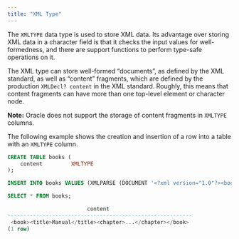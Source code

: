 ```yaml
---
title: "XML Type"
---
```


The `XMLTYPE` data type is used to store XML data. Its advantage over storing XML data in a character field is that it checks the input values for well-formedness, and there are support functions to perform type-safe operations on it.

The XML type can store well-formed “documents”, as defined by the XML standard, as well as “content” fragments, which are defined by the production `XMLDecl? content` in the XML standard. Roughly, this means that content fragments can have more than one top-level element or character node.

**Note:** Oracle does not support the storage of content fragments in `XMLTYPE` columns.

The following example shows the creation and insertion of a row into a table with an `XMLTYPE` column.

``` sql
CREATE TABLE books (
    content         XMLTYPE
);

INSERT INTO books VALUES (XMLPARSE (DOCUMENT '<?xml version="1.0"?><book><title>Manual</title><chapter>...</chapter></book>'));

SELECT * FROM books;

                         content
----------------------------------------------------------
 <book><title>Manual</title><chapter>...</chapter></book>
(1 row)
```
